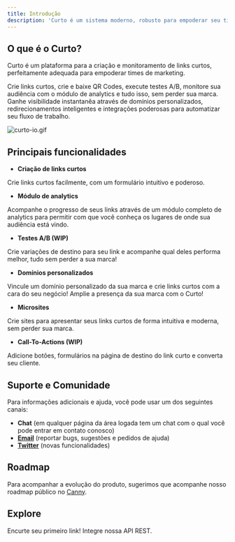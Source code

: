 ```yaml
---
title: Introdução
description: 'Curto é um sistema moderno, robusto para empoderar seu time de marketing à atingir sua audiência.'
---
```


## O que é o Curto?

Curto é um plataforma para a criação e monitoramento de links curtos, perfeitamente adequada para empoderar times de marketing.

Crie links curtos, crie e baixe QR Codes, execute testes A/B, monitore sua audiência com o módulo de analytics e tudo isso, sem perder sua marca. Ganhe visibilidade instantanêa através de domínios personalizados, redirecionamentos inteligentes e integrações poderosas para automatizar seu fluxo de trabalho.

![curto-io.gif](./images/curto-io.gif)

## Principais funcionalidades

- **Criação de links curtos**

Crie links curtos facilmente, com um formulário intuitivo e poderoso.

- **Módulo de analytics**

Acompanhe o progresso de seus links através de um módulo completo de analytics para permitir com que você conheça os lugares de onde sua audiência está vindo.

- **Testes A/B (WIP)**

Crie variações de destino para seu link e acompanhe qual deles performa melhor, tudo sem perder a sua marca!

- **Domínios personalizados**

Vincule um domínio personalizado da sua marca e crie links curtos com a cara do seu negócio! Amplie a presença da sua marca com o Curto!

- **Microsites**

Crie sites para apresentar seus links curtos de forma intuitiva e moderna, sem perder sua marca.

- **Call-To-Actions (WIP)**

Adicione botões, formulários na página de destino do link curto e converta seu cliente.

## Suporte e Comunidade

Para informações adicionais e ajuda, você pode usar um dos seguintes canais:

- **Chat** (em qualquer página da área logada tem um chat com o qual você pode entrar em contato conosco)
- [**Email**](mailto:vitor@curto.io) (reportar bugs, sugestões e pedidos de ajuda)
- [**Twitter**](https://twitter.com/curto_io) (novas funcionalidades)

## Roadmap

Para acompanhar a evolução do produto, sugerimos que acompanhe nosso roadmap público no [Canny](https://curto.canny.io).

## Explore

<CardGroup cols={2}>
  <Card title="Início Rápido" icon="play" href="/quickstart">
    Encurte seu primeiro link!
  </Card>
  <Card title="Referência da API" icon="file"  href="https://docs.curto.io/api-reference" >
    Integre nossa API REST.
  </Card>
</CardGroup>
